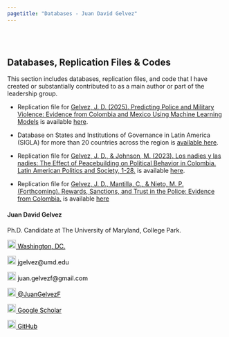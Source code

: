 ```yaml
---
pagetitle: "Databases - Juan David Gelvez"
---
```



<br>  </br> <!--- Agrega lineas en blanco --->

<!------------- Panel de la izquierda ------------->
<div class="col-sm-9">


<!--- Work in progress --->

## Databases, Replication Files & Codes

This section includes databases, replication files, and code that I have created or substantially contributed to as a main author or part of the leadership group.

* Replication file for [Gelvez, J. D. (2025). Predicting Police and Military Violence: Evidence from Colombia and Mexico Using Machine Learning Models](https://www.nature.com/articles/s41599-025-04967-w) is available [here](https://dataverse.harvard.edu/dataset.xhtml?persistentId=doi%3A10.7910%2FDVN%2FGBZJ9O&version=DRAFT). 


* Database on States and Institutions of Governance in Latin America (SIGLA) for more than 20 countries across the region is [available here](https://sigla.georgetown.domains/gateway/).

* Replication file for [Gelvez, J. D., & Johnson, M. (2023). Los nadies y las nadies: The Effect of Peacebuilding on Political Behavior in Colombia. Latin American Politics and Society, 1-28.](https://www.cambridge.org/core/journals/latin-american-politics-and-society/article/los-nadies-y-las-nadies-the-effect-of-peacebuilding-on-political-behavior-in-colombia/055EF9BF86DFA9C71BF96B437E1557D0?utm_source=hootsuite&utm_medium=twitter&utm_campaign=LAP_Nov23) is available [here](https://github.com/juangelvezf/The-Nobodies). 

* Replication file for [Gelvez, J. D., Mantilla, C., & Nieto, M. P. (Forthcoming). Rewards, Sanctions, and Trust in the Police: Evidence from Colombia.](https://osf.io/aebxy/) is available [here](https://osf.io/v78zb/)

  

</div>
<!------------- Panel de la izquierda ------------->


<!------------- Panel de la derecha ------------->
<div class="col-sm-3">

#### Juan David Gelvez

Ph.D. Candidate at The University of Maryland, College Park.

<!-- Location -->
<a href="https://www.google.com/maps/place/Washington+D.+C.,+Distrito+de+Columbia/@38.8938672,-77.0846157,12z/data=!3m1!4b1!4m5!3m4!1s0x89b7c6de5af6e45b:0xc2524522d4885d2a!8m2!3d38.9071923!4d-77.0368707" style="color:black;"> <img alt="Qries" src="./images/location.png" width="20" height="20">  Washington, DC.</a>

<!-- Correo -->
<p style="color:black"><img alt="Qries" src="./images/correo.png" width="20" height="20"> jgelvez@umd.edu </img></p>

<!-- Correo -->
<p style="color:black"><img alt="Qries" src="./images/correo.png" width="20" height="20"> juan.gelvezf@gmail.com </img></p>

<!-- Twitter -->
 <a href="https://twitter.com/JuanGelvezF" style="color:black;"> <img alt="Qries" src="./images/twitter.jpg" width="20" height="20">  @JuanGelvezF</a> 

<!-- Google Scholar -->
<a href="https://scholar.google.com/citations?user=U9OqP_4AAAAJ&hl=en" style="color:black;"> <img alt="Qries" src="./images/google_scholar.png" width="20" height="20">  Google Scholar </a>


<!-- GitHub -->
<a href="https://github.com/juangelvezf" style="color:black;"> <img alt="Qries" src="./images/github.png" width="20" height="20">  GitHub</a>

</div>
<!------------- Panel de la derecha ------------->



<br>  </br> <!--- Agrega lineas en blanco --->